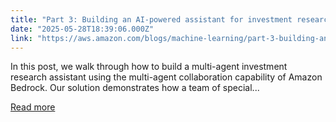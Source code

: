 ```yaml
---
title: "Part 3: Building an AI-powered assistant for investment research with multi-agent collaboration in Amazon Bedrock and Amazon Bedrock Data Automation"
date: "2025-05-28T18:39:06.000Z"
link: "https://aws.amazon.com/blogs/machine-learning/part-3-building-an-ai-powered-assistant-for-investment-research-with-multi-agent-collaboration-in-amazon-bedrock-and-amazon-bedrock-data-automation/"
---
```


In this post, we walk through how to build a multi-agent investment research assistant using the multi-agent collaboration capability of Amazon Bedrock. Our solution demonstrates how a team of special...

[Read more](https://aws.amazon.com/blogs/machine-learning/part-3-building-an-ai-powered-assistant-for-investment-research-with-multi-agent-collaboration-in-amazon-bedrock-and-amazon-bedrock-data-automation/)
